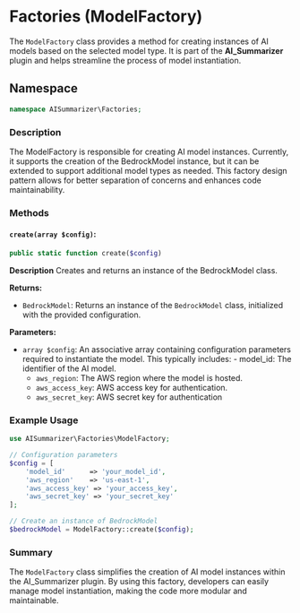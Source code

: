 # Factories (ModelFactory)

The `ModelFactory` class provides a method for creating instances of AI models based on the selected model type. It is part of the **AI_Summarizer** plugin and helps streamline the process of model instantiation.

## Namespace

```php
namespace AISummarizer\Factories;
```

### Description

The ModelFactory is responsible for creating AI model instances. Currently, it supports the creation of the BedrockModel instance, but it can be extended to support additional model types as needed. This factory design pattern allows for better separation of concerns and enhances code maintainability.

### Methods

#### `create(array $config)`:

```php
public static function create($config)
```

**Description**
Creates and returns an instance of the BedrockModel class.

**Returns:**

-   `BedrockModel`: Returns an instance of the `BedrockModel` class, initialized with the provided configuration.

**Parameters:**

-   `array $config`: An associative array containing configuration parameters required to instantiate the model. This typically includes: - model_id: The identifier of the AI model.
    -   `aws_region`: The AWS region where the model is hosted.
    -   `aws_access_key`: AWS access key for authentication.
    -   `aws_secret_key`: AWS secret key for authentication

### Example Usage

```php
use AISummarizer\Factories\ModelFactory;

// Configuration parameters
$config = [
    'model_id'      => 'your_model_id',
    'aws_region'    => 'us-east-1',
    'aws_access_key' => 'your_access_key',
    'aws_secret_key' => 'your_secret_key'
];

// Create an instance of BedrockModel
$bedrockModel = ModelFactory::create($config);
```

### Summary

The `ModelFactory` class simplifies the creation of AI model instances within the AI_Summarizer plugin. By using this factory, developers can easily manage model instantiation, making the code more modular and maintainable.
